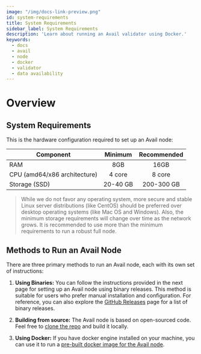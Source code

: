 ```yaml
---
image: "/img/docs-link-preview.png"
id: system-requirements
title: System Requirements
sidebar_label: System Requirements
description: 'Learn about running an Avail validator using Docker.'
keywords:
  - docs
  - avail
  - node
  - docker
  - validator
  - data availability
---
```



# Overview 

## System Requirements

This is the hardware configuration required to set up an Avail node:

| Component                    | Minimum  | Recommended |
| ---------------------------- |:--------:|:-----------:|
| RAM                          | 8GB      | 16GB        |
| CPU (amd64/x86 architecture) | 4 core   | 8 core      |
| Storage (SSD)                | 20-40 GB | 200-300 GB  |

> While we do not favor any operating system, more secure and stable Linux server distributions (like CentOS) should be preferred over desktop operating systems (like Mac OS and Windows). Also, the minimum storage requirements will change over time as the network grows.
> It is recommended to use more than the minimum requirements to run a robust full node.

## Methods to Run an Avail Node

There are three primary methods to run an Avail node, each with its own set of instructions:

1. **Using Binaries:** You can follow the instructions provided in the next page for setting up an Avail node using binary releases.
This method is suitable for users who prefer manual installation and configuration. 
For reference, you can also explore the [GitHub Releases](https://github.com/availproject/avail/releases) page for 
a list of binary releases.

2. **Building from source:** The Avail node is based on open-sourced code. Feel free to
[clone the repo](https://github.com/availproject/avail) and build it locally.

3. **Using Docker:** If you have docker engine installed on your machine, you can use it to run
a [pre-built docker image for the Avail node](https://hub.docker.com/r/availj/avail/tags).
